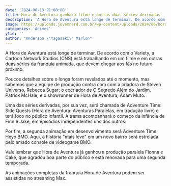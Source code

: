 ```yaml
---
date: '2024-06-13:21:08:00'
title: Hora de Aventura ganhará filme e outras duas séries derivadas
description: 'A Hora de Aventura está longe de terminar. De acordo com o Variety, a Cartoon Network Studios (CNS) está trabalhando em um filme e em outras duas séries da franquia animada, que devem chegar aos fãs no futuro próximo.'
image: https://uploads.jovemnerd.com.br/wp-content/uploads/2024/06/hora_de_aventura__4641v1p2x.jpg
categories: 'Animes'
ytid: ''
author: "Anderson \"Yagasaki\" Marlon"
---
```


A Hora de Aventura está longe de terminar. De acordo com o Variety, a Cartoon Network Studios (CNS) está trabalhando em um filme e em outras duas séries da franquia animada, que devem chegar aos fãs no futuro próximo.

Poucos detalhes sobre o longa foram revelados até o momento, mas sabemos que a equipe de produção contra com com a criadora de Steven Universo, Rebecca Sugar; o cocriador de O Segredo Além do Jardim, Patrick McHale; e o showrunner de Hora de Aventura, Adam Muto.

Uma das séries derivadas, por sua vez, será chamada de Adventure Time: Side Quests (Hora de Aventura: Aventuras Paralelas, em tradução livre) e terá foco no público infantil. A trama acompanhará o começo da infância de Finn e Jake, em episódios independentes uns dos outros.

Por fim, a segunda animação em desenvolvimento será Adventure Time: Heyo BMO. Aqui, a história "mais leve" em um novo bairro será estrelada pelo amado console de videogame BMO.

Vale lembrar que Hora de Aventura já ganhou a produção paralela Fionna e Cake, que agradou boa parte do público e está renovada para uma segunda temporada.

As animações completas da franquia Hora de Aventura podem ser assistidas no streaming Max.
